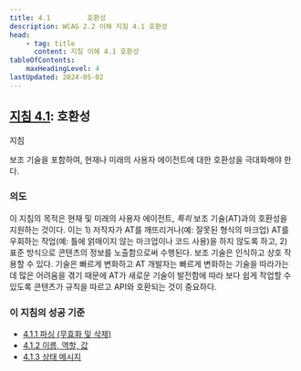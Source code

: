 ```yaml
---
title: 4.1         호환성
description: WCAG 2.2 이해 지침 4.1 호환성
head:
    - tag: title
      content: 지침 이해 4.1 호환성
tableOfContents:
    maxHeadingLevel: 4
lastUpdated: 2024-05-02
---
```



## [지침 4.1](https://w3.org/TR/WCAG22#compatible): 호환성

지침

보조 기술을 포함하여, 현재나 미래의 사용자 에이전트에 대한 호환성을 극대화해야 한다.

### 의도

이 지침의 목적은 현재 및 미래의 사용자 에이전트, *특히* 보조 기술(AT)과의 호환성을 지원하는 것이다. 이는 1) 저작자가 AT를 깨뜨리거나(예: 잘못된 형식의 마크업) AT를 우회하는 작업(예: 틀에 얽매이지 않는 마크업이나 코드 사용)을 하지 않도록 하고, 2) 표준 방식으로 콘텐츠의 정보를 노출함으로써 수행된다. 보조 기술은 인식하고 상호 작용할 수 있다. 기술은 빠르게 변화하고 AT 개발자는 빠르게 변화하는 기술을 따라가는 데 많은 어려움을 겪기 때문에 AT가 새로운 기술이 발전함에 따라 보다 쉽게 ​​작업할 수 있도록 콘텐츠가 규칙을 따르고 API와 호환되는 것이 중요하다.

### 이 지침의 성공 기준

*   [4.1.1 파싱 (무효화 및 삭제)](parsing)
*   [4.1.2 이름, 역할, 값](name-role-value)
*   [4.1.3 상태 메시지](status-messages)

